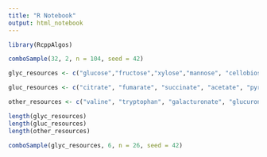```yaml
---
title: "R Notebook"
output: html_notebook
---
```



```r
library(RcppAlgos)
```


```r
comboSample(32, 2, n = 104, seed = 42)
```

```r
glyc_resources <- c("glucose","fructose","xylose","mannose", "cellobiose", "sucrose", "maltose", "raffinose", "cellulose", "starch", "pectine", "lignine", "sorbitol", "xylitol", "mannitol", "glycerol", "histidine", "glycine","serine", "cysteine", "adenine", "uracil")

gluc_resources <- c("citrate", "fumarate", "succinate", "acetate", "pyruvate","oxoglutarate", "malate", "proline", "aspartate", "glutamate", "lysine", "methionine", "leucine", "arginine", "threonine")

other_resources <- c("valine", "tryptophan", "galacturonate", "glucuronate")

length(glyc_resources)
length(gluc_resources)
length(other_resources)
```

```r
comboSample(glyc_resources, 6, n = 26, seed = 42)
```

